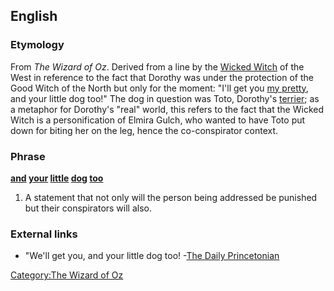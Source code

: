 ==English==
===Etymology===
From ''The Wizard of Oz''. Derived from a line by the [[Wicked Witch]] of the West in reference to the fact that Dorothy was under the protection of the Good Witch of the North but only for the moment: "I'll get you [[my pretty]], and your little dog too!" The dog in question was Toto, Dorothy's [[terrier]]; as a metaphor for Dorothy's "real" world, this refers to the fact that the Wicked Witch is a personification of Elmira Gulch, who wanted to have Toto put down for biting her on the leg, hence the co-conspirator context.

===Phrase===
'''[[and]] [[your]] [[little]] [[dog]] [[too]]'''
# A statement that not only will the person being addressed be punished but their conspirators will also.

===External links===
*"We'll get you, and your little dog too! -[http://www.dailyprincetonian.com/archives/2007/12/10/news/19654.shtml The Daily Princetonian]

[[Category:The Wizard of Oz]]